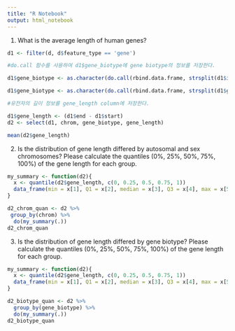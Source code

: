 ```yaml
---
title: "R Notebook"
output: html_notebook
---
```


1. What is the average length of human genes?
```r
d1 <- filter(d, d$feature_type == 'gene')

#do.call 함수를 사용하여 d1$gene_biotype에 gene biotype의 정보를 저장한다.

d1$gene_biotype <- as.character(do.call(rbind.data.frame, strsplit(d1$info, 'gene_type\\s+"'))[[2]])

d1$gene_biotype <- as.character(do.call(rbind.data.frame, strsplit(d1$gene_biotype, '\\"'))[[1]])

#유전자의 길이 정보를 gene_length column에 저장한다.

d1$gene_length <- (d1$end - d1$start)
d2 <- select(d1, chrom, gene_biotype, gene_length)

mean(d2$gene_length)
```

2. Is the distribution of gene length differed by autosomal and sex chromosomes? Please calculate the quantiles (0%, 25%, 50%, 75%, 100%) of the gene length for each group.
```r
my_summary <- function(d2){
  x <- quantile(d2$gene_length, c(0, 0.25, 0.5, 0.75, 1))
  data_frame(min = x[1], Q1 = x[2], median = x[3], Q3 = x[4], max = x[5])
}

d2_chrom_quan <- d2 %>% 
 group_by(chrom) %>% 
  do(my_summary(.))
d2_chrom_quan
```

3. Is the distribution of gene length differed by gene biotype? Please calculate the quantiles (0%, 25%, 50%, 75%, 100%) of the gene length for each group.
```r
my_summary <- function(d2){
  x <- quantile(d2$gene_length, c(0, 0.25, 0.5, 0.75, 1))
  data_frame(min = x[1], Q1 = x[2], median = x[3], Q3 = x[4], max = x[5])
}

d2_biotype_quan <- d2 %>% 
  group_by(gene_biotype) %>% 
  do(my_summary(.))
d2_biotype_quan
```
